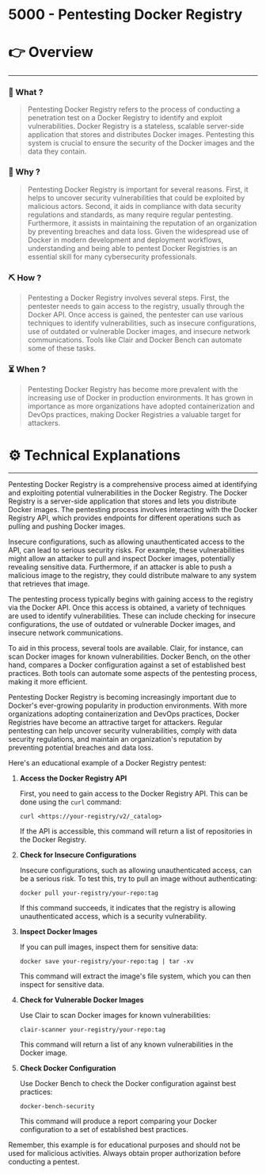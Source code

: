 # 5000 - Pentesting Docker Registry


# 👉 Overview

---

### 👀 What ?

> Pentesting Docker Registry refers to the process of conducting a penetration test on a Docker Registry to identify and exploit vulnerabilities. Docker Registry is a stateless, scalable server-side application that stores and distributes Docker images. Pentesting this system is crucial to ensure the security of the Docker images and the data they contain.
> 

### 🧐 Why ?

> Pentesting Docker Registry is important for several reasons. First, it helps to uncover security vulnerabilities that could be exploited by malicious actors. Second, it aids in compliance with data security regulations and standards, as many require regular pentesting. Furthermore, it assists in maintaining the reputation of an organization by preventing breaches and data loss. Given the widespread use of Docker in modern development and deployment workflows, understanding and being able to pentest Docker Registries is an essential skill for many cybersecurity professionals.
> 

### ⛏️ How ?

> Pentesting a Docker Registry involves several steps. First, the pentester needs to gain access to the registry, usually through the Docker API. Once access is gained, the pentester can use various techniques to identify vulnerabilities, such as insecure configurations, use of outdated or vulnerable Docker images, and insecure network communications. Tools like Clair and Docker Bench can automate some of these tasks.
> 

### ⏳ When ?

> Pentesting Docker Registry has become more prevalent with the increasing use of Docker in production environments. It has grown in importance as more organizations have adopted containerization and DevOps practices, making Docker Registries a valuable target for attackers.
> 

# ⚙️ Technical Explanations

---

Pentesting Docker Registry is a comprehensive process aimed at identifying and exploiting potential vulnerabilities in the Docker Registry. The Docker Registry is a server-side application that stores and lets you distribute Docker images. The pentesting process involves interacting with the Docker Registry API, which provides endpoints for different operations such as pulling and pushing Docker images.

Insecure configurations, such as allowing unauthenticated access to the API, can lead to serious security risks. For example, these vulnerabilities might allow an attacker to pull and inspect Docker images, potentially revealing sensitive data. Furthermore, if an attacker is able to push a malicious image to the registry, they could distribute malware to any system that retrieves that image.

The pentesting process typically begins with gaining access to the registry via the Docker API. Once this access is obtained, a variety of techniques are used to identify vulnerabilities. These can include checking for insecure configurations, the use of outdated or vulnerable Docker images, and insecure network communications.

To aid in this process, several tools are available. Clair, for instance, can scan Docker images for known vulnerabilities. Docker Bench, on the other hand, compares a Docker configuration against a set of established best practices. Both tools can automate some aspects of the pentesting process, making it more efficient.

Pentesting Docker Registry is becoming increasingly important due to Docker's ever-growing popularity in production environments. With more organizations adopting containerization and DevOps practices, Docker Registries have become an attractive target for attackers. Regular pentesting can help uncover security vulnerabilities, comply with data security regulations, and maintain an organization's reputation by preventing potential breaches and data loss.

Here's an educational example of a Docker Registry pentest:

1. **Access the Docker Registry API**
    
    First, you need to gain access to the Docker Registry API. This can be done using the `curl` command:
    
    ```
    curl <https://your-registry/v2/_catalog>
    
    ```
    
    If the API is accessible, this command will return a list of repositories in the Docker Registry.
    
2. **Check for Insecure Configurations**
    
    Insecure configurations, such as allowing unauthenticated access, can be a serious risk. To test this, try to pull an image without authenticating:
    
    ```
    docker pull your-registry/your-repo:tag
    
    ```
    
    If this command succeeds, it indicates that the registry is allowing unauthenticated access, which is a security vulnerability.
    
3. **Inspect Docker Images**
    
    If you can pull images, inspect them for sensitive data:
    
    ```
    docker save your-registry/your-repo:tag | tar -xv
    
    ```
    
    This command will extract the image's file system, which you can then inspect for sensitive data.
    
4. **Check for Vulnerable Docker Images**
    
    Use Clair to scan Docker images for known vulnerabilities:
    
    ```
    clair-scanner your-registry/your-repo:tag
    
    ```
    
    This command will return a list of any known vulnerabilities in the Docker image.
    
5. **Check Docker Configuration**
    
    Use Docker Bench to check the Docker configuration against best practices:
    
    ```
    docker-bench-security
    
    ```
    
    This command will produce a report comparing your Docker configuration to a set of established best practices.
    

Remember, this example is for educational purposes and should not be used for malicious activities. Always obtain proper authorization before conducting a pentest.
